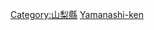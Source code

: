 {{日本行政區劃分類導航|建築物}}
{{Commonscat|Buildings in Yamanashi prefecture}}

[[Category:山梨縣|Category:山梨縣]]
[[Category:日本各都道府縣建築物|Yamanashi-ken]]